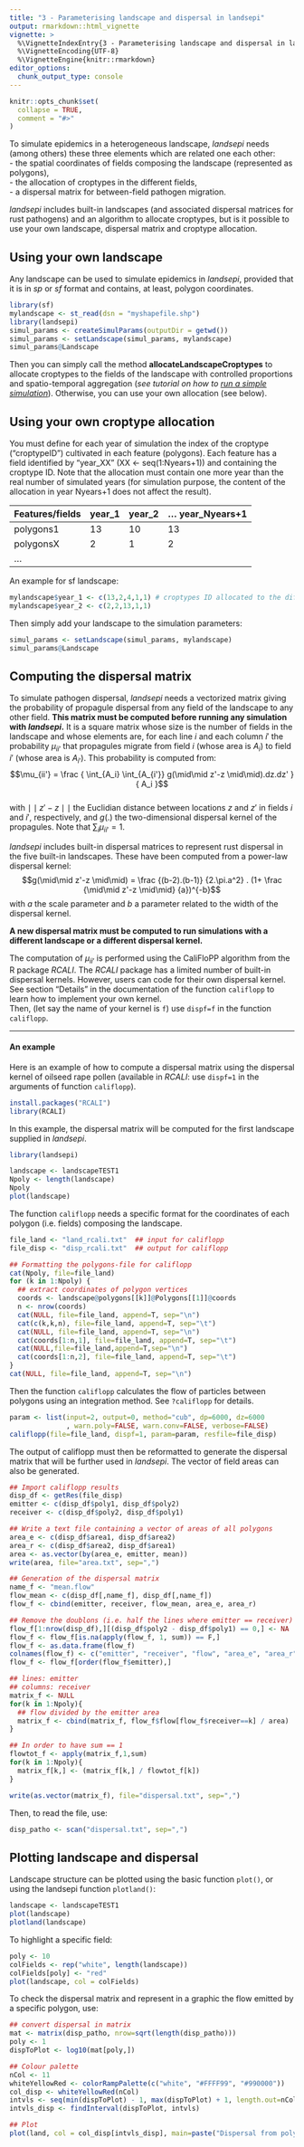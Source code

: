 ```yaml
---
title: "3 - Parameterising landscape and dispersal in landsepi"
output: rmarkdown::html_vignette
vignette: >
  %\VignetteIndexEntry{3 - Parameterising landscape and dispersal in landsepi}
  %\VignetteEncoding{UTF-8}
  %\VignetteEngine{knitr::rmarkdown}
editor_options: 
  chunk_output_type: console
---
```


```r
knitr::opts_chunk$set(
  collapse = TRUE,
  comment = "#>"
)
```

To simulate epidemics in a heterogeneous landscape, *landsepi* needs (among others) these three elements which are 
related one each other:  
- the spatial coordinates of fields composing the landscape (represented as polygons),  
- the allocation of croptypes in the different fields,  
- a dispersal matrix for between-field pathogen migration.  

*landsepi* includes built-in landscapes (and associated dispersal matrices for rust pathogens) and an algorithm to 
allocate croptypes, but is it possible to use your own landscape, dispersal matrix and croptype allocation. 

## Using your own landscape

Any landscape can be used to simulate epidemics in *landsepi*, provided that it is in *sp* or *sf* format and 
contains, at least, polygon coordinates.

```r
library(sf)
mylandscape <- st_read(dsn = "myshapefile.shp")
library(landsepi)
simul_params <- createSimulParams(outputDir = getwd())
simul_params <- setLandscape(simul_params, mylandscape)
simul_params@Landscape
```

Then you can simply call the method __allocateLandscapeCroptypes__ to allocate croptypes to the fields of 
the landscape with controlled proportions and spatio-temporal aggregation (*see tutorial on how to [run a simple 
simulation](run_simple_simul.html)*). Otherwise, you can use your own allocation (see below).


## Using your own croptype allocation

You must define for each year of simulation the index of the croptype ("croptypeID") cultivated in each feature 
(polygons). Each feature has a field identified by "year_XX" (XX <- seq(1:Nyears+1)) and containing the croptype ID. 
Note that the allocation must contain one more year than the real number of simulated years (for simulation purpose, 
the content of the allocation in year Nyears+1 does not affect the result).
  

| Features/fields | year_1 | year_2 | ... year_Nyears+1 |
|---------------- | ------ | ------ | ----------------- |
| polygons1       | 13     | 10     | 13                |
| polygonsX       | 2      | 1      | 2                 |
| ...             |        |        |                   |

An example for sf landscape:  
```r
mylandscape$year_1 <- c(13,2,4,1,1) # croptypes ID allocated to the different polygons
mylandscape$year_2 <- c(2,2,13,1,1)
```

Then simply add your landscape to the simulation parameters:  
```r
simul_params <- setLandscape(simul_params, mylandscape)
simul_params@Landscape
```


## Computing the dispersal matrix

To simulate pathogen dispersal, *landsepi* needs a vectorized matrix giving the probability 
of propagule dispersal from any field of the landscape to any other field. 
**This matrix must be computed before running any simulation with *landsepi*.** 
It is a square matrix whose size is the number of fields in the landscape and whose elements are, 
for each line $i$ and each column $i'$ the probability $\mu_{ii'}$ that propagules migrate 
from field $i$ (whose area is $A_i$) to field $i'$ (whose area is $A_{i'}$). This probability 
is computed from:  
$$\mu_{ii'} = \frac { \int_{A_i} \int_{A_{i'}} g(\mid\mid z'-z \mid\mid).dz.dz' } { A_i }$$  
with $\mid\mid z'-z \mid\mid$ the Euclidian distance between locations $z$ and $z'$ in fields $i$ and $i'$, 
respectively, and $g(.)$ the two-dimensional dispersal kernel of the propagules. Note that 
$\sum_i \mu_{ii'} = 1$.  

*landsepi* includes built-in dispersal matrices to represent rust dispersal in the 
five built-in landscapes. These have been computed from a power-law dispersal kernel:
$$g(\mid\mid z'-z \mid\mid) = \frac {(b-2).(b-1)} {2.\pi.a^2} . (1+ \frac {\mid\mid z'-z \mid\mid} {a})^{-b}$$
with $a$ the scale parameter and $b$ a parameter related to the width of the dispersal kernel.

**A new dispersal matrix must be computed to run simulations with a different landscape or a 
different dispersal kernel.**  

The computation of $\mu_{ii'}$ is performed using the CaliFloPP algorithm from the R package *RCALI*.
The *RCALI* package has a limited number of built-in dispersal kernels. 
However, users can code for their own dispersal kernel. 
See section "Details" in the documentation of the function `califlopp` to learn how to implement 
your own kernel.   
Then, (let say the name of your kernel is `f`) use `dispf=f` in the function `califlopp`.  

***

#### An example

Here is an example of how to compute a dispersal matrix using the dispersal kernel of oilseed 
rape pollen (available in *RCALI*: use `dispf=1` in the arguments of function `califlopp`).
```r
install.packages("RCALI")
library(RCALI)
```
In this example, the dispersal matrix will be computed for the first landscape supplied in *landsepi*.
```r
library(landsepi)
```
```r
landscape <- landscapeTEST1
Npoly <- length(landscape)
Npoly
plot(landscape)
```

The function `califlopp` needs a specific format for the coordinates of each polygon 
(i.e. fields) composing the landscape.
```r
file_land <- "land_rcali.txt"  ## input for califlopp
file_disp <- "disp_rcali.txt"  ## output for califlopp

## Formatting the polygons-file for califlopp
cat(Npoly, file=file_land)
for (k in 1:Npoly) {
  ## extract coordinates of polygon vertices
  coords <- landscape@polygons[[k]]@Polygons[[1]]@coords  
  n <- nrow(coords)
  cat(NULL, file=file_land, append=T, sep="\n")
  cat(c(k,k,n), file=file_land, append=T, sep="\t")
  cat(NULL, file=file_land, append=T, sep="\n")
  cat(coords[1:n,1], file=file_land, append=T, sep="\t")
  cat(NULL,file=file_land,append=T,sep="\n")
  cat(coords[1:n,2], file=file_land, append=T, sep="\t")
}
cat(NULL, file=file_land, append=T, sep="\n")
```
Then the function `califlopp` calculates the flow of particles between polygons 
using an integration method. See `?califlopp` for details.
```r
param <- list(input=2, output=0, method="cub", dp=6000, dz=6000
              , warn.poly=FALSE, warn.conv=FALSE, verbose=FALSE)
califlopp(file=file_land, dispf=1, param=param, resfile=file_disp)
```
The output of califlopp must then be reformatted to generate the dispersal matrix that will 
be further used in *landsepi*. 
The vector of field areas can also be generated.
```r
## Import califlopp results
disp_df <- getRes(file_disp)
emitter <- c(disp_df$poly1, disp_df$poly2)
receiver <- c(disp_df$poly2, disp_df$poly1)

## Write a text file containing a vector of areas of all polygons
area_e <- c(disp_df$area1, disp_df$area2)
area_r <- c(disp_df$area2, disp_df$area1)
area <- as.vector(by(area_e, emitter, mean))
write(area, file="area.txt", sep=",")

## Generation of the dispersal matrix
name_f <- "mean.flow"
flow_mean <- c(disp_df[,name_f], disp_df[,name_f])
flow_f <- cbind(emitter, receiver, flow_mean, area_e, area_r)

## Remove the doublons (i.e. half the lines where emitter == receiver)
flow_f[1:nrow(disp_df),][(disp_df$poly2 - disp_df$poly1) == 0,] <- NA
flow_f <- flow_f[is.na(apply(flow_f, 1, sum)) == F,]
flow_f <- as.data.frame(flow_f)
colnames(flow_f) <- c("emitter", "receiver", "flow", "area_e", "area_r")
flow_f <- flow_f[order(flow_f$emitter),]

## lines: emitter
## columns: receiver
matrix_f <- NULL
for(k in 1:Npoly){
  ## flow divided by the emitter area
  matrix_f <- cbind(matrix_f, flow_f$flow[flow_f$receiver==k] / area)
}

## In order to have sum == 1
flowtot_f <- apply(matrix_f,1,sum)
for(k in 1:Npoly){
  matrix_f[k,] <- (matrix_f[k,] / flowtot_f[k])
}

write(as.vector(matrix_f), file="dispersal.txt", sep=",")
```

Then, to read the file, use:
```r
disp_patho <- scan("dispersal.txt", sep=",")
```

## Plotting landscape and dispersal

Landscape structure can be plotted using the basic function `plot()`, or using the landsepi function 
`plotland()`:
```r
landscape <- landscapeTEST1
plot(landscape)
plotland(landscape)
```

To highlight a specific field:
```r
poly <- 10
colFields <- rep("white", length(landscape))
colFields[poly] <- "red"
plot(landscape, col = colFields)
```

To check the dispersal matrix and represent in a graphic the flow emitted by a specific polygon, use:
```r
## convert dispersal in matrix
mat <- matrix(disp_patho, nrow=sqrt(length(disp_patho)))
poly <- 1
dispToPlot <- log10(mat[poly,])

## Colour palette
nCol <- 11
whiteYellowRed <- colorRampPalette(c("white", "#FFFF99", "#990000"))
col_disp <- whiteYellowRed(nCol)
intvls <- seq(min(dispToPlot) - 1, max(dispToPlot) + 1, length.out=nCol)
intvls_disp <- findInterval(dispToPlot, intvls)

## Plot
plot(land, col = col_disp[intvls_disp], main=paste("Dispersal from polygon", poly))
```


